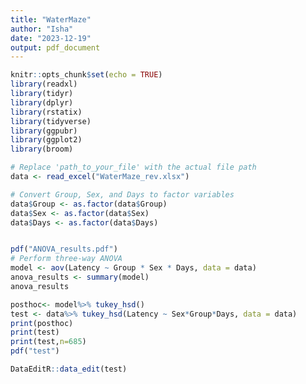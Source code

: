 ---
title: "WaterMaze"
author: "Isha"
date: "2023-12-19"
output: pdf_document
---

```{r setup, include=FALSE}
knitr::opts_chunk$set(echo = TRUE)
library(readxl)
library(tidyr)
library(dplyr)
library(rstatix)
library(tidyverse)
library(ggpubr)
library(ggplot2)
library(broom)
```


```{r}
# Replace 'path_to_your_file' with the actual file path
data <- read_excel("WaterMaze_rev.xlsx")

# Convert Group, Sex, and Days to factor variables
data$Group <- as.factor(data$Group)
data$Sex <- as.factor(data$Sex)
data$Days <- as.factor(data$Days)


pdf("ANOVA_results.pdf")
# Perform three-way ANOVA
model <- aov(Latency ~ Group * Sex * Days, data = data)
anova_results <- summary(model)
anova_results

posthoc<- model%>% tukey_hsd()
test <- data%>% tukey_hsd(Latency ~ Sex*Group*Days, data = data)
print(posthoc)
print(test)
print(test,n=685)
pdf("test")
```
```{r}
DataEditR::data_edit(test)
```

